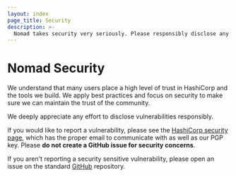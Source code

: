 ```yaml
---
layout: index
page_title: Security
description: >-
  Nomad takes security very seriously. Please responsibly disclose any security vulnerabilities found and we'll handle it quickly.
---
```


# Nomad Security

We understand that many users place a high level of trust in HashiCorp and the tools we build. We apply best practices and focus on security to make sure we can maintain the trust of the community.

We deeply appreciate any effort to disclose vulnerabilities responsibly.

If you would like to report a vulnerability, please see the [HashiCorp security page](https://www.hashicorp.com/security), which has the proper email to communicate with as well as our PGP key. Please **do not create a GitHub issue for security concerns**.

If you aren't reporting a security sensitive vulnerability, please open an issue on the standard [GitHub](https://github.com/hashicorp/consul) repository.
